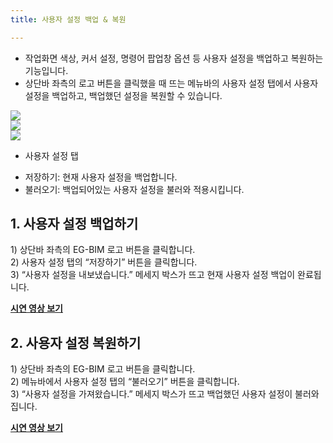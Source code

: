 ```yaml
---
title: 사용자 설정 백업 & 복원

---
```



[image1]: ../../../../assets/images/guides/userBackup/image1.png
[image2]: ../../../../assets/images/guides/userBackup/image2.png
[image3]: ../../../../assets/images/guides/userBackup/image3.png

* 작업화면 색상, 커서 설정, 명령어 팝업창 옵션 등 사용자 설정을 백업하고 복원하는 기능입니다.  
* 상단바 좌측의 로고 버튼을 클릭했을 때 뜨는 메뉴바의 사용자 설정 탭에서 사용자 설정을 백업하고, 백업했던 설정을 복원할 수 있습니다.

![][image1]  
![][image2]  
![][image3]

* 사용자 설정 탭  
- 저장하기: 현재 사용자 설정을 백업합니다.  
- 불러오기: 백업되어있는 사용자 설정을 불러와 적용시킵니다.

## **1\. 사용자 설정 백업하기**

1\) 상단바 좌측의 EG-BIM 로고 버튼을 클릭합니다.  
2\) 사용자 설정 탭의 “저장하기” 버튼을 클릭합니다.  
3\) “사용자 설정을 내보냈습니다.” 메세지 박스가 뜨고 현재 사용자 설정 백업이 완료됩니다.

[**<Icon name="youtube" class="emoji"/> 시연 영상 보기**]() 

## **2\. 사용자 설정 복원하기**

1\) 상단바 좌측의 EG-BIM 로고 버튼을 클릭합니다.  
2\) 메뉴바에서 사용자 설정 탭의 “불러오기” 버튼을 클릭합니다.  
3\) “사용자 설정을 가져왔습니다.” 메세지 박스가 뜨고 백업했던 사용자 설정이 불러와집니다.

[**<Icon name="youtube" class="emoji"/> 시연 영상 보기**]() 